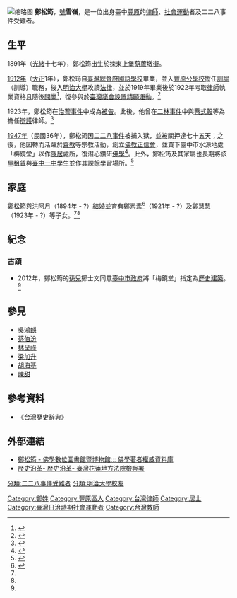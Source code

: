 [[File:Tēnn_Siông-ûn.jpg|缩略图]]
'''鄭松筠'''{{BD|1891年|12月22日|1968年}}，[[號|號]]'''雪嶺'''，是一位出身臺中[[豐原區|豐原]]的[[律師|律師]]、[[社會運動|社會運動]]者及二二八事件受難者。

== 生平 ==
1891年（[[光緒|光緒]]十七年），鄭松筠出生於捒東上堡[[葫蘆墩街|葫蘆墩街]]。

[[1912年臺灣|1912年]]（[[大正|大正]]1年），鄭松筠自[[臺灣總督府國語學校|臺灣總督府國語學校]]畢業，並入[[豐原公學校|豐原公學校]]擔任[[訓諭|訓諭]]（訓導）職務，後入[[明治大學|明治大學]]攻讀[[法學|法律]]，並於1919年畢業後於1922年考取[[律師|律師]]執業資格且隨後[[開業|開業]]<ref name=":0">{{Cite book|url=https://books.google.com.tw/books?id=GFElYAAACAAJ&dq=%E5%8F%B0%E7%81%A3%E4%BA%BA%E5%A3%AB%E9%91%91&hl=zh-TW&sa=X&ved=0ahUKEwjewfS3wanXAhUCl5QKHdu8DDsQ6AEIJzAB|title=台湾人士鑑|last=|first=|date=|publisher=[[台湾新民報|台湾新民報]]社|year=1937|isbn=|location=|pages=|language=ja|chapter=|access-date=2017-11-06|archive-date=2017-11-07|archive-url=https://web.archive.org/web/20171107014620/https://books.google.com.tw/books?id=GFElYAAACAAJ&dq=%E5%8F%B0%E7%81%A3%E4%BA%BA%E5%A3%AB%E9%91%91&hl=zh-TW&sa=X&ved=0ahUKEwjewfS3wanXAhUCl5QKHdu8DDsQ6AEIJzAB|dead-url=no}}</ref>，復參與於[[臺灣議會設置請願運動|臺灣議會設置請願運動]]。<ref name=":1">{{Cite book|url=https://books.google.com.tw/books?id=ztirXwAACAAJ&dq=%E5%8F%B0%E7%81%A3%E4%BA%BA%E5%A3%AB%E9%91%91&hl=zh-TW&sa=X&ved=0ahUKEwiqt8TawanXAhVEo5QKHdGzAhgQ6AEILDAC|title=台湾人士鑑(全3巻)|last=興南新聞社|first=|date=|publisher=湘南堂書店|year=1986|isbn=|location=|pages=|language=ja|chapter=|access-date=2017-11-06|archive-date=2017-11-07|archive-url=https://web.archive.org/web/20171107022328/https://books.google.com.tw/books?id=ztirXwAACAAJ&dq=%E5%8F%B0%E7%81%A3%E4%BA%BA%E5%A3%AB%E9%91%91&hl=zh-TW&sa=X&ved=0ahUKEwiqt8TawanXAhVEo5QKHdGzAhgQ6AEILDAC|dead-url=no}}</ref>

1923年，鄭松筠在[[治警事件|治警事件]]中成為[[被告|被告]]。此後，他曾在[[二林事件|二林事件]]中與[[蔡式穀|蔡式穀]]等為擔任[[辯護|辯護]]律師。<ref>{{Cite book|url=https://books.google.com.tw/books?id=tdZICwAAQBAJ&pg=PA113&lpg=PA113&dq=%E9%84%AD%E6%9D%BE%E7%AD%A0&source=bl&ots=2IwJy5KzI7&sig=Q0d7EMmGDV8X0xiRW8_CVHsQGTM&hl=zh-TW&sa=X&ved=0ahUKEwiUi8LpuKnXAhXGjLwKHd_FDRE4ChDoAQhPMAk#v=onepage&q=%E9%84%AD%E6%9D%BE%E7%AD%A0&f=false|title=「帝國」在臺灣: 殖民地臺灣的時空、知識與情感|last=|first=|date=2015-12-22|publisher=國立臺灣大學出版中心|year=|isbn=9789863501206|location=|pages=|language=zh-TW|chapter=}}</ref>

[[1947年臺灣|1947年]]（民國36年），鄭松筠因[[二二八事件|二二八事件]]被捕入獄，並被關押達七十五天；之後，他因轉而活躍於[[齋教|齋教]]等宗教活動，創立[[佛教正信會|佛教正信會]]，並買下臺中市水源地處「梅鏡堂」以作[[隱居|隱居]]處所，復潛心鑽研[[佛學|佛學]]<ref name=":2">{{Cite news|url=http://news.ltn.com.tw/news/local/paper/579497|title=〈中部〉鄭松筠故居「梅鏡堂」 中市將指定為歷史建築|author=|date=|work=自由時報電子報|accessdate=2017-11-06|archive-date=2017-11-07|archive-url=https://web.archive.org/web/20171107020006/http://news.ltn.com.tw/news/local/paper/579497|dead-url=no}}</ref>。此外，鄭松筠及其家屬也長期將該屋[[租賃|租賃]]與[[臺中一中|臺中一中]]學生並作其課餘學習場所。<ref>{{Cite news|url=http://www.storm.mg/lifestyle/333060|title=來台中水源地最後的聚落走走吧！對台中癡迷的他，這樣走讀東勢子舊庄|author=|last=|date=|work=風傳媒|accessdate=2017-11-06|language=zh-TW|archive-date=2017-11-06|archive-url=https://web.archive.org/web/20171106084514/http://www.storm.mg/lifestyle/333060|dead-url=no}}</ref>

== 家庭 ==
鄭松筠與洪阿月（1894年 - ?）[[結婚|結婚]]並育有鄭素素<ref>{{Cite web|url=http://www.laijohn.com/archives/pc/Iun/Iun,Tho/wed/1.htm|title=楊天和與鄭素素的婚姻|accessdate=2017-11-06|work=www.laijohn.com|archive-date=2017-04-10|archive-url=https://web.archive.org/web/20170410114735/http://laijohn.com/archives/pc/Iun/Iun,Tho/wed/1.htm|dead-url=no}}</ref>（1921年 - ?）及鄭慧慧（1923年 - ?）等子女。<ref name=":0" /><ref name=":1" />

== 紀念 ==

=== 古蹟 ===
* 2012年，鄭松筠的[[孫兒|孫兒]]鄭士文同意[[臺中市政府|臺中市政府]]將「梅鏡堂」指定為[[臺灣歷史建築|歷史建築]]。<ref name=":2" />

== 參見 ==
* [[吳鴻麒|吳鴻麒]]
* [[蔡伯汾|蔡伯汾]]
* [[林呈祿|林呈祿]]
* [[梁加升|梁加升]]
* [[胡海基|胡海基]]
* [[陳甜|陳甜]]

== 參考資料 ==
{{Reflist}}
*《台灣歷史辭典》

== 外部連結 ==
* [http://buddhism.lib.ntu.edu.tw/DLMBS/author/authorinfo.jsp?ID=68550 鄭松筠 - 佛學數位圖書館暨博物館::: 佛學著者權威資料庫] {{Wayback|url=http://buddhism.lib.ntu.edu.tw/DLMBS/author/authorinfo.jsp?ID=68550 |date=20171107025132 }}
* [http://www.hlc.moj.gov.tw/ct.asp?xItem=18794&CtNode=5867&mp=024 歷史沿革- 歷史沿革- 臺灣花蓮地方法院檢察署] {{Wayback|url=http://www.hlc.moj.gov.tw/ct.asp?xItem=18794&CtNode=5867&mp=024 |date=20171107024907 }}

[[Category:鄭姓|Category:鄭姓]]
[[Category:豐原區人|Category:豐原區人]]
[[分類:二二八事件受難者|分類:二二八事件受難者]]
[[分類:明治大學校友|分類:明治大學校友]]
[[Category:台灣律師|Category:台灣律師]]
[[Category:居士|Category:居士]]
[[Category:臺灣日治時期社會運動者|Category:臺灣日治時期社會運動者]]
[[Category:台灣教師|Category:台灣教師]]